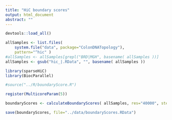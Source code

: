 ```yaml
---
title: "HiC boundary scores"
output: html_document
abstract: ""
---
```



```r

devtools::load_all()

allSamples <- list.files(
    system.file("data", package="ColonDNATopology"),
    pattern="^hic" )
#allSamples <- allSamples[grepl("BRD|MGH", basename( allSamples ))]
allSamples <- gsub("hic_|.RData", "", basename( allSamples ))

library(sparseHiC)
library(BiocParallel)

#source("../R/boundaryScore.R")

register(MulticoreParam(5))

boundaryScores <- calculateBoundaryScores( allSamples, res="40000", steps=c(5, 10, 20) )

save(boundaryScores, file="../data/boundaryScores.RData")

```
